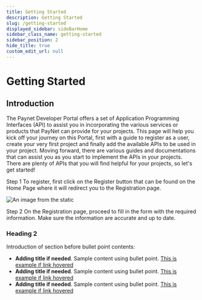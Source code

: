 ```yaml
---
title: Getting Started
description: Getting Started
slug: /getting-started
displayed_sidebar: sideBarHome
sidebar_class_name: getting-started
sidebar_position: 2
hide_title: true
custom_edit_url: null
---
```



<Breadcrumbs/>

<h1 className="font-blue-500 mb-16px">Getting Started</h1>

## Introduction

<p className="t14sm-t16lg">
  The Paynet Developer Portal offers a set of Application Programming Interfaces (API) to assist 
  you in incorporating the various services or products that PayNet can provide for your projects. 
  This page will help you kick off your journey on this Portal, first with a guide to register as a user, 
  create your very first project and finally add the available APIs to be used in your project. 
  Moving forward, there are various guides and documentations that can assist you as you start to implement the APIs in your projects. There are plenty of APIs that you will find helpful for your projects, so let's get started!
</p>

<p className="t14sm-t16lg">
  <span className="t14sm-t16lg bold">Step 1 </span>
  To register, first click on the Register button that can be found on the Home Page where it will redirect you to the Registration page.
</p>


![An image from the static](/img/example-image.png)

<p className="t14sm-t16lg">
  <span className="t14sm-t16lg bold">Step 2 </span>
  On the Registration page, proceed to fill in the form with the required information. Make sure the information are accurate and up to date.
</p>

### Heading 2

<p className="t14sm-t16lg">
  Introduction of section before bullet point contents:
</p>

- **Adding title if needed**. Sample content using bullet point. <a href="/fi-server" className="t14sm-t16lg blue-link bold">This is example if link hovered</a>  
- **Adding title if needed**. Sample content using bullet point. <a href="/fi-server" className="t14sm-t16lg blue-link bold">This is example if link hovered</a>  
- **Adding title if needed**. Sample content using bullet point. <a href="/fi-server" className="t14sm-t16lg blue-link bold">This is example if link hovered</a>  